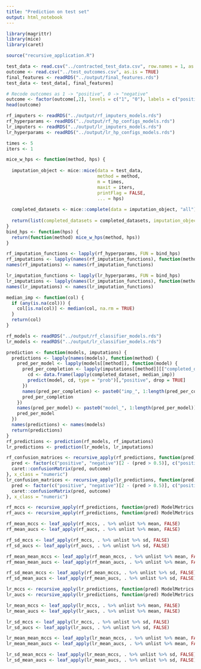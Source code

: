 ```yaml
---
title: "Prediction on test set"
output: html_notebook
---
```


```r
library(magrittr)
library(mice)
library(caret)

source("recursive_application.R")

test_data <- read.csv("../contracted_test_data.csv", row.names = 1, as.is = TRUE)
outcome <- read.csv("../test_outcomes.csv", as.is = TRUE)
final_features <- readRDS("../output/final_features.rds")
test_data <- test_data[, final_features]

# Recode outcomes as 1 -> "positive", 0 -> "negative"
outcome <- factor(outcome[,2], levels = c("1", "0"), labels = c("positive", "negative"))
head(outcome)
```

```r
rf_imputers <- readRDS("../output/rf_imputers_models.rds")
rf_hyperparams <- readRDS("../output/rf_hp_configs_models.rds")
lr_imputers <- readRDS("../output/lr_imputers_models.rds")
lr_hyperparams <- readRDS("../output/lr_hp_configs_models.rds")

times <- 5
iters <- 1

mice_w_hps <- function(method, hps) {
  
  imputation_object <- mice::mice(data = test_data,
                                  method = method,
                                  m = times,
                                  maxit = iters,
                                  printFlag = FALSE,
                                  ... = hps)
  
  completed_datasets <- mice::complete(data = imputation_object, "all")
  
  return(list(completed_datasets = completed_datasets, imputation_object = imputation_object))
}
bind_hps <- function(hps) {
  return(function(method) mice_w_hps(method, hps))
}

rf_imputation_functions <- lapply(rf_hyperparams, FUN = bind_hps)
rf_imputations <- lapply(names(rf_imputation_functions), function(method) recursive_apply(rf_imputation_functions[[method]], fun = function(x) x(method), "function"))
names(rf_imputations) <- names(rf_imputation_functions)

lr_imputation_functions <- lapply(lr_hyperparams, FUN = bind_hps)
lr_imputations <- lapply(names(lr_imputation_functions), function(method) recursive_apply(lr_imputation_functions[[method]], fun = function(x) x(method), "function"))
names(lr_imputations) <- names(lr_imputation_functions)
```

```r
median_imp <- function(col) {
  if (any(is.na(col))) {
    col[is.na(col)] <- median(col, na.rm = TRUE)
  }
  return(col)
}

rf_models <- readRDS("../output/rf_classifier_models.rds")
lr_models <- readRDS("../output/lr_classifier_models.rds")

prediction <- function(models, imputations) {
  predictions <- lapply(names(models), function(method) {
    pred_per_model <- lapply(models[[method]], function(model) {
      pred_per_completion <- lapply(imputations[[method]][["completed_datasets"]], function(completed_dataset) {
        cd <- data.frame(lapply(completed_dataset, median_imp))
        predict(model, cd, type = "prob")[,"positive", drop = TRUE]
      })
      names(pred_per_completion) <- paste0("imp_", 1:length(pred_per_completion))
      pred_per_completion
    })
    names(pred_per_model) <- paste0("model_", 1:length(pred_per_model))
    pred_per_model
  })
  names(predictions) <- names(models)
  return(predictions)
}
rf_predictions <- prediction(rf_models, rf_imputations)
lr_predictions <- prediction(lr_models, lr_imputations)

rf_confusion_matrices <- recursive_apply(rf_predictions, function(pred) {
  pred <- factor(c("positive", "negative")[2 - (pred > 0.5)], c("positive", "negative"))
  caret::confusionMatrix(pred, outcome)
}, x_class = "numeric")
lr_confusion_matrices <- recursive_apply(lr_predictions, function(pred) {
  pred <- factor(c("positive", "negative")[2 - (pred > 0.5)], c("positive", "negative"))
  caret::confusionMatrix(pred, outcome)
}, x_class = "numeric")

rf_mccs <- recursive_apply(rf_predictions, function(pred) ModelMetrics::mcc(as.integer(outcome == "positive"), pred, 0.5), x_class = "numeric")
rf_aucs <- recursive_apply(rf_predictions, function(pred) ModelMetrics::auc(as.integer(outcome == "positive"), pred), x_class = "numeric")

rf_mean_mccs <- leaf_apply(rf_mccs, . %>% unlist %>% mean, FALSE)
rf_mean_aucs <- leaf_apply(rf_aucs, . %>% unlist %>% mean, FALSE)

rf_sd_mccs <- leaf_apply(rf_mccs, . %>% unlist %>% sd, FALSE)
rf_sd_aucs <- leaf_apply(rf_aucs, . %>% unlist %>% sd, FALSE)

rf_mean_mean_mccs <- leaf_apply(rf_mean_mccs, . %>% unlist %>% mean, FALSE)
rf_mean_mean_aucs <- leaf_apply(rf_mean_aucs, . %>% unlist %>% mean, FALSE)

rf_sd_mean_mccs <- leaf_apply(rf_mean_mccs, . %>% unlist %>% sd, FALSE)
rf_sd_mean_aucs <- leaf_apply(rf_mean_aucs, . %>% unlist %>% sd, FALSE)

lr_mccs <- recursive_apply(lr_predictions, function(pred) ModelMetrics::mcc(as.integer(outcome == "positive"), pred, 0.5), x_class = "numeric")
lr_aucs <- recursive_apply(lr_predictions, function(pred) ModelMetrics::auc(as.integer(outcome == "positive"), pred), x_class = "numeric")

lr_mean_mccs <- leaf_apply(lr_mccs, . %>% unlist %>% mean, FALSE)
lr_mean_aucs <- leaf_apply(lr_aucs, . %>% unlist %>% mean, FALSE)

lr_sd_mccs <- leaf_apply(lr_mccs, . %>% unlist %>% sd, FALSE)
lr_sd_aucs <- leaf_apply(lr_aucs, . %>% unlist %>% sd, FALSE)

lr_mean_mean_mccs <- leaf_apply(lr_mean_mccs, . %>% unlist %>% mean, FALSE)
lr_mean_mean_aucs <- leaf_apply(lr_mean_aucs, . %>% unlist %>% mean, FALSE)

lr_sd_mean_mccs <- leaf_apply(lr_mean_mccs, . %>% unlist %>% sd, FALSE)
lr_sd_mean_aucs <- leaf_apply(lr_mean_aucs, . %>% unlist %>% sd, FALSE)
```